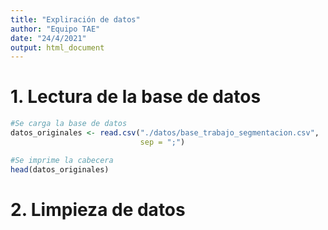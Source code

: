 ```yaml
---
title: "Expliración de datos"
author: "Equipo TAE"
date: "24/4/2021"
output: html_document
---
```


# 1. Lectura de la base de datos

```r
#Se carga la base de datos
datos_originales <- read.csv("./datos/base_trabajo_segmentacion.csv",
                             sep = ";")

#Se imprime la cabecera
head(datos_originales)
```

# 2. Limpieza de datos
```r

```


